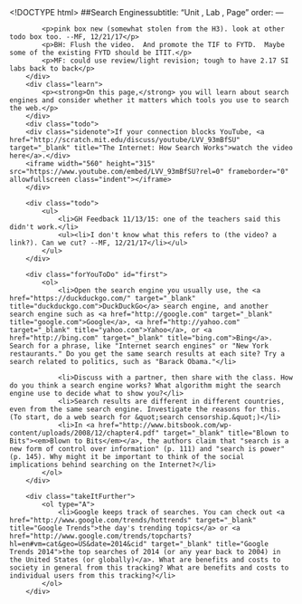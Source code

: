 <!DOCTYPE html>
<html lang="en">
    <head>
		<meta http-equiv="content-type" content="text/html; charset=utf-8" />
        <script type="text/javascript" src="/llab/loader.js"></script>
		<title>Unit 4 Lab 3: Community and Online Interactions, Page 4</title>
	</head>

	<body>
    	##Search Enginessubtitle: "Unit , Lab , Page"
order:
---
        <div class="todo">
            <p>pink box new (somewhat stolen from the H3). look at other todo box too. --MF, 12/21/17</p>
            <p>BH: Flush the video.  And promote the TIF to FYTD.  Maybe some of the existing FYTD should be ITIT.</p>
            <p>MF: could use review/light revision; tough to have 2.17 SI labs back to back</p>
        </div>
        <div class="learn">
            <p><strong>On this page,</strong> you will learn about search engines and consider whether it matters which tools you use to search the web.</p>
        </div>
        <div class="todo">
        <div class="sidenote">If your connection blocks YouTube, <a href="http://scratch.mit.edu/discuss/youtube/LVV_93mBfSU" target="_blank" title="The Internet: How Search Works">watch the video here</a>.</div>
        <iframe width="560" height="315" src="https://www.youtube.com/embed/LVV_93mBfSU?rel=0" frameborder="0" allowfullscreen class="indent"></iframe>
        </div>

        <div class="todo">
        	<ul>
                <li>GH Feedback 11/13/15: one of the teachers said this didn't work.</li>
                <ul><li>I don't know what this refers to (the video? a link?). Can we cut? --MF, 12/21/17</li></ul>
            </ul>
        </div>
        
        <div class="forYouToDo" id="first">
            <ol>
                <li>Open the search engine you usually use, the <a href="https://duckduckgo.com/" target="_blank" title="duckduckgo.com">DuckDuckGo</a> search engine, and another search engine such as <a href="http://google.com" target="_blank" title="google.com">Google</a>, <a href="http://yahoo.com" target="_blank" title="yahoo.com">Yahoo</a>, or <a href="http://bing.com" target="_blank" title="bing.com">Bing</a>. Search for a phrase, like "Internet search engines" or "New York restaurants." Do you get the same search results at each site? Try a search related to politics, such as "Barack Obama."</li>
<!--                <li>Read <a href="http://dontbubble.us" target="_blank" title="dontbubble.us">dontbubble.us</a>.</li> (stale link, alas) -->
                <li>Discuss with a partner, then share with the class. How do you think a search engine works? What algorithm might the search engine use to decide what to show you?</li>
                <li>Search results are different in different countries, even from the same search engine. Investigate the reasons for this. (To start, do a web search for &quot;search censorship.&quot;)</li>
                <li>In <a href="http://www.bitsbook.com/wp-content/uploads/2008/12/chapter4.pdf" target="_blank" title="Blown to Bits"><em>Blown to Bits</em></a>, the authors claim that "search is a new form of control over information" (p. 111) and "search is power" (p. 145). Why might it be important to think of the social implications behind searching on the Internet?</li>
            </ol>
        </div>
                
        <div class="takeItFurther">
            <ol type="A">
                <li>Google keeps track of searches. You can check out <a href="http://www.google.com/trends/hottrends" target="_blank" title="Google Trends">the day's trending topics</a> or <a href="http://www.google.com/trends/topcharts?hl=en#vm=cat&geo=US&date=2014&cid" target="_blank" title="Google Trends 2014">the top searches of 2014 (or any year back to 2004) in the United States (or globally)</a>. What are benefits and costs to society in general from this tracking? What are benefits and costs to individual users from this tracking?</li>
            </ol>
        </div>
        
        
